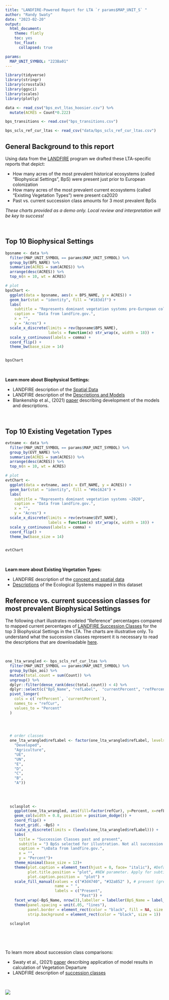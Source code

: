 ```yaml
---
title: "LANDFIRE-Powered Report for LTA `r params$MAP_UNIT_S` "
author: "Randy Swaty"
date: "2023-02-20"
output: 
  html_document:
    theme: flatly
    toc: yes
    toc_float:
      collapsed: true

params:
  MAP_UNIT_SYMBOL: "223Ba01"
---
```




```r
library(tidyverse)
library(stringr)
library(crosstalk)
library(ggsci)
library(scales)
library(plotly)

data <- read_csv("bps_evt_ltas_hoosier.csv") %>%
  mutate(ACRES = Count*0.222)

bps_transitions <- read.csv("bps_transitions.csv")

bps_scls_ref_cur_ltas <- read_csv("data/bps_scls_ref_cur_ltas.csv")

```

## General Background to this report

Using data from the [LANDFIRE](https://landfire.gov/) program we drafted these LTA-specific reports that depict:

* How many acres of the most prevalent historical ecosystems (called "Biophysical Settings", BpS) were present just prior to European colonization
* How many acres of the most prevalent current ecosystems (called "Existing Vegetation Types") were present ca2020
* Past vs. current succession class amounts for 3 most prevalent BpSs

*These charts provided as a demo only.  Local review and interpretation will be key to success!*

<br>

## Top 10 Biophysical Settings 

```r
bpsname <- data %>%
  filter(MAP_UNIT_SYMBOL == params$MAP_UNIT_SYMBOL) %>%
  group_by(BPS_NAME) %>%
  summarize(ACRES = sum(ACRES)) %>%
  arrange(desc(ACRES)) %>%
  top_n(n = 10, wt = ACRES)

# plot
bpsChart <- 
  ggplot(data = bpsname, aes(x = BPS_NAME, y = ACRES)) +
  geom_bar(stat = "identity", fill = "#183d1f") +
  labs(
    subtitle = "Represents dominant vegetation systems pre-European colonization",
    caption = "Data from landfire.gov.",
    x = "",
    y = "Acres") +
  scale_x_discrete(limits = rev(bpsname$BPS_NAME),
                   labels = function(x) str_wrap(x, width = 18)) +
  scale_y_continuous(labels = comma) +
  coord_flip() +
  theme_bw(base_size = 14)


bpsChart


```

<br>

**Learn more about Biophysical Settings:**

* LANDFIRE description of the [Spatial Data](https://landfire.gov/vegetation/bps)
* LANDFIRE description of the  [Descriptions and Models](https://landfire.gov/vegetation/bps-models)
* Blankenship et al., (2021) [paper](https://esajournals.onlinelibrary.wiley.com/doi/pdf/10.1002/ecs2.3484) describing development of the models and descriptions.


<br>

## Top 10 Existing Vegetation Types


```r
evtname <- data %>%
  filter(MAP_UNIT_SYMBOL == params$MAP_UNIT_SYMBOL) %>%
  group_by(EVT_NAME) %>%
  summarize(ACRES = sum(ACRES)) %>%
  arrange(desc(ACRES)) %>%
  top_n(n = 10, wt = ACRES)

# plot
evtChart <- 
  ggplot(data = evtname, aes(x = EVT_NAME, y = ACRES)) +
  geom_bar(stat = "identity", fill = "#0e1624") +
  labs(
    subtitle = "Represents dominant vegetation systems ~2020",
    caption = "Data from landfire.gov.",
    x = "",
    y = "Acres") +
  scale_x_discrete(limits = rev(evtname$EVT_NAME),
                   labels = function(x) str_wrap(x, width = 18)) +
  scale_y_continuous(labels = comma) +
  coord_flip() +
  theme_bw(base_size = 14)


evtChart


```

<br>

**Learn more about Existing Vegetation Types:**

* LANDFIRE description of the [concept and spatial data](https://landfire.gov/vegetation/evt)
* [Descriptions](https://landfire.gov/sites/default/files/documents/LANDFIRE_Ecological_Systems_Descriptions_CONUS.pdf) of the Ecological Systems mapped in this dataset



## Reference vs. current succession classes for most prevalent Biophysical Settings

The following chart illustrates modeled "Reference" percentages compared to mapped current percentages of [LANDFIRE Succession Classes](https://landfire.gov/vegetation/sclass) for the top 3 Biophysical Settings in the LTA.  The charts are illustrative only.  To understand what the succession classes represent it is necessary to read the descriptions that are downloadable [here](https://landfirereview.org/search.php).  

<br>

```r


one_lta_wrangled <- bps_scls_ref_cur_ltas %>%
  filter(MAP_UNIT_SYMBOL == params$MAP_UNIT_SYMBOL) %>%
  group_by(bps_aoi) %>%
  mutate(total.count = sum(Count)) %>%
  ungroup() %>%
  dplyr::filter(dense_rank(desc(total.count)) < 4) %>%
  dplyr::select(c("BpS_Name", "refLabel",  "currentPercent", "refPercent")) %>%
  pivot_longer(
    cols = c(`refPercent`, `currentPercent`), 
    names_to = "refCur", 
    values_to = "Percent"
  )


  
  
  # order classes
  one_lta_wrangled$refLabel <- factor(one_lta_wrangled$refLabel, levels= c(
    "Developed",
    "Agriculture",
    "UE",
    "UN",
    "E",
    "D",
    "C",
    "B",
    "A"))
  
  
  
  
  sclasplot <-
    ggplot(one_lta_wrangled, aes(fill=factor(refCur), y=Percent, x=refLabel)) + 
    geom_col(width = 0.8, position = position_dodge()) +
    coord_flip() +
    facet_grid(. ~BpS) +
    scale_x_discrete(limits = (levels(one_lta_wrangled$refLabel))) +
    labs(
      title = "Succession Classes past and present",
      subtitle = "3 BpSs selected for illustration. Not all succession classes present in all BpSs",
      caption = "\nData from landfire.gov.",
      x = "",
      y = "Percent")+
    theme_minimal(base_size = 12)+
    theme(plot.caption = element_text(hjust = 0, face= "italic"), #Default is hjust=1
          plot.title.position = "plot", #NEW parameter. Apply for subtitle too.
          plot.caption.position =  "plot") +
    scale_fill_manual(values = c("#3d4740", "#32a852" ), # present (grey), historical (green)
                      name = " ", 
                      labels = c("Present",
                                 "Past")) +
    facet_wrap(~BpS_Name, nrow(3),labeller = labeller(BpS_Name = label_wrap_gen())) +
    theme(panel.spacing = unit(.05, "lines"),
          panel.border = element_rect(color = "black", fill = NA, size = 1), 
          strip.background = element_rect(color = "black", size = 1))
  
  sclasplot

  
```

<br>

To learn more about succession class comparisons:

* Swaty et al., (2021) [paper](https://www.mdpi.com/2073-445X/11/1/28/pdf) describing application of model results in calculation of Vegetation Departure
* LANDFIRE description of [succession classes](https://landfire.gov/vegetation/sclass)


<br>

![](images/banner_2021.jpg)